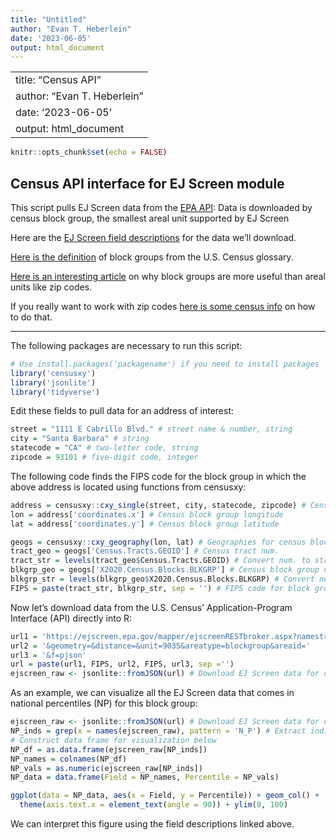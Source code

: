 ```yaml
---
title: "Untitled"
author: "Evan T. Heberlein"
date: '2023-06-05'
output: html_document
---
```


---
title: "Census API"
author: "Evan T. Heberlein"
date: '2023-06-05'
output: html_document
---

```r
knitr::opts_chunk$set(echo = FALSE)
```

## Census API interface for EJ Screen module
This script pulls EJ Screen data from the [EPA API](https://ejscreen.epa.gov/mapper/ejscreenapi.html):
Data is downloaded by census block group, the smallest areal unit supported by EJ Screen

Here are the [EJ Screen field descriptions](https://ejscreen.epa.gov/mapper/ejsoefielddesc.html) for the data we'll download.

[Here is the definition](https://www.census.gov/programs-surveys/geography/about/glossary.html#par_textimage_4) of block groups from the U.S. Census glossary.

[Here is an interesting article](https://theconversation.com/how-zip-codes-nearly-masked-the-lead-problem-in-flint-65626#:~:text=ZIPs%2048504%2C%2048505%2C%2048506%20and,of%20Flint%20and%20outlying%20municipalities) on why block groups are more useful than areal units like zip codes.

If you really want to work with zip codes [here is some census info](https://www.census.gov/programs-surveys/geography/guidance/geo-areas/zctas.html) on how to do that. 

---------------------------------------------------------------------------
The following packages are necessary to run this script:

```r
# Use install.packages('packagename') if you need to install packages
library('censusxy')
library('jsonlite')
library('tidyverse')
```

Edit these fields to pull data for an address of interest:
```r
street = "1111 E Cabrillo Blvd." # street name & number, string
city = "Santa Barbara" # string
statecode = "CA" # two-letter code, string
zipcode = 93101 # five-digit code, integer
```

The following code finds the FIPS code for the block group in which the above address is located using functions from censusxy:
```r
address = censusxy::cxy_single(street, city, statecode, zipcode) # Census format for address
lon = address['coordinates.x'] # Census block group longitude
lat = address['coordinates.y'] # Census block group latitude

geogs = censusxy::cxy_geography(lon, lat) # Geographies for census block group
tract_geo = geogs['Census.Tracts.GEOID'] # Census tract num.
tract_str = levels(tract_geo$Census.Tracts.GEOID) # Convert num. to string
blkgrp_geo = geogs['X2020.Census.Blocks.BLKGRP'] # Census block group num. (w/in tract)
blkgrp_str = levels(blkgrp_geo$X2020.Census.Blocks.BLKGRP) # Convert num. to string
FIPS = paste(tract_str, blkgrp_str, sep = '') # FIPS code for block group
```

Now let's download data from the U.S. Census' Application-Program Interface (API) directly into R:
```r
url1 = 'https://ejscreen.epa.gov/mapper/ejscreenRESTbroker.aspx?namestr='
url2 = '&geometry=&distance=&unit=9035&areatype=blockgroup&areaid='
url3 = '&f=pjson'
url = paste(url1, FIPS, url2, FIPS, url3, sep ='')
ejscreen_raw <- jsonlite::fromJSON(url) # Download EJ Screen data for census block at json
```

As an example, we can visualize all the EJ Screen data that comes in national percentiles (NP) for this block group:
```r
ejscreen_raw <- jsonlite::fromJSON(url) # Download EJ Screen data for census block at json
NP_inds = grep(x = names(ejscreen_raw), pattern = 'N_P') # Extract indices of national percentiles
# Construct data frame for visualization below
NP_df = as.data.frame(ejscreen_raw[NP_inds]) 
NP_names = colnames(NP_df)
NP_vals = as.numeric(ejscreen_raw[NP_inds])
NP_data = data.frame(Field = NP_names, Percentile = NP_vals)

ggplot(data = NP_data, aes(x = Field, y = Percentile)) + geom_col() + 
  theme(axis.text.x = element_text(angle = 90)) + ylim(0, 100)
```

We can interpret this figure using the field descriptions linked above.